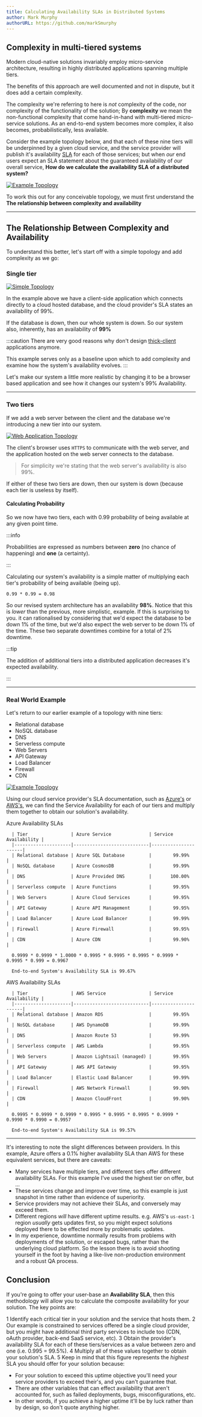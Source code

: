 ```yaml
---
title: Calculating Availability SLAs in Distributed Systems
author: Mark Murphy
authorURL: https://github.com/markSmurphy
---
```



## Complexity in multi-tiered systems

Modern cloud-native solutions invariably employ micro-service architecture, resulting in highly distributed applications spanning multiple tiers.

The benefits of this approach are well documented and not in dispute, but it does add a certain complexity.

The complexity we're referring to here is *not* complexity of the code, nor complexity of the functionality of the solution; By **complexity** we mean the non-functional complexity that come hand-in-hand with multi-tiered micro-service solutions. As an end-to-end system becomes more complex, it also becomes, probabilistically, less available.

Consider the example topology below, and that each of these nine tiers will be underpinned by a given cloud service, and the service provider will publish it's availability [SLA](https://en.wikipedia.org/wiki/Service-level_agreement) for each of those services; but when *our* end users expect an SLA statement about the guaranteed availability of *our* overall service, **How do we calculate the availability SLA of a distributed system?**

[![Example Topology](./img/High_Availability_Example.png)](./img/High_Availability_Example.png)

To work this out for any conceivable topology, we must first understand the **The relationship between complexity and availability**

---

## The Relationship Between Complexity and Availability

To understand this better, let's start off with a simple topology and add complexity as we go:

### Single tier

[![Simple Topology](./img/High_Availability_Simple_Topology.png)](./img/High_Availability_Simple_Topology.png)

In the example above we have a client-side application which connects directly to a cloud hosted database, and the cloud provider's SLA states an availability of 99%.

If the database is down, then our whole system is down. So our system also, inherently, has an availability of **99%**

:::caution
There are very good reasons why don't design [thick-client](https://en.wikipedia.org/w/index.php?title=Thick_client&redirect=yes) applications anymore.

This example serves only as a baseline upon which to add complexity and examine how the system's availability evolves.
:::

Let's make our system a little more realistic by changing it to be a browser based application and see how it changes our system's 99% Availability.

---

### Two tiers

If we add a web server between the client and the database we're introducing a new tier into our system.

[![Web Application Topology](./img/High_Availability_Web_app.png)](./img/High_Availability_Web_app.png)

The client's browser uses `HTTPS` to communicate with the web server, and the application hosted on the web server connects to the database.

> For simplicity we're stating that the web server's availability is also 99%.

If either of these two tiers are down, then our system is down (because each tier is useless by itself).

#### Calculating Probability

So we now have two tiers, each with 0.99 probability of being available at any given point time.

:::info

Probabilities are expressed as numbers between **zero** (no chance of happening) and **one** (a certainty).

:::

Calculating our system's availability is a simple matter of multiplying each tier's probability of being available (being up).

```text
0.99 * 0.99 = 0.98
```

So our revised system architecture has an availability **98%**. Notice that this is *lower* than the previous, more simplistic, example. If this is surprising to you. it can rationalised by considering that we'd expect the database to be down 1% of the time, but we'd also expect the web server to be down 1% of the time. These two separate downtimes combine for a total of 2% downtime.

:::tip

The addition of additional tiers into a distributed application decreases it's expected availability.

:::

---

### Real World Example

Let's return to our earlier example of a topology with nine tiers:

   * Relational database
   * NoSQL database
   * DNS
   * Serverless compute
   * Web Servers
   * API Gateway
   * Load Balancer
   * Firewall
   * CDN

[![Example Topology](./img/High_Availability_Example.png)](./img/High_Availability_Example.png)

Using our cloud service provider's SLA documentation, such as [Azure's](https://azure.microsoft.com/en-us/support/legal/sla/summary/) or [AWS's](https://aws.amazon.com/legal/service-level-agreements/), we can find the Service Availability for each of our tiers and multiply them together to obtain our solution's availability.

<Tabs>
  <TabItem value="azure" label="Azure" default>
    Azure Availability SLAs

      | Tier                | Azure Service              | Service Availability |
      |---------------------|----------------------------|----------------------|
      | Relational database | Azure SQL Database         |        99.99%        |
      | NoSQL database      | Azure CosmosDB             |        99.99%        |
      | DNS                 | Azure Provided DNS         |       100.00%        |
      | Serverless compute  | Azure Functions            |        99.95%        |
      | Web Servers         | Azure Cloud Services       |        99.95%        |
      | API Gateway         | Azure API Management       |        99.95%        |
      | Load Balancer       | Azure Load Balancer        |        99.99%        |
      | Firewall            | Azure Firewall             |        99.95%        |
      | CDN                 | Azure CDN                  |        99.90%        |

      0.9999 * 0.9999 * 1.0000 * 0.9995 * 0.9995 * 0.9995 * 0.9999 * 0.9995 * 0.999 = 0.9967

      End-to-end System's Availability SLA is 99.67%

  </TabItem>

  <TabItem value="aws" label="AWS">
    AWS Availability SLAs

      | Tier                | AWS Service                | Service Availability |
      |---------------------|----------------------------|----------------------|
      | Relational database | Amazon RDS                 |        99.95%        |
      | NoSQL database      | AWS DynamoDB               |        99.99%        |
      | DNS                 | Amazon Route 53            |        99.99%        |
      | Serverless compute  | AWS Lambda                 |        99.95%        |
      | Web Servers         | Amazon Lightsail (managed) |        99.95%        |
      | API Gateway         | AWS API Gateway            |        99.95%        |
      | Load Balancer       | Elastic Load Balancer      |        99.99%        |
      | Firewall            | AWS Network Firewall       |        99.90%        |
      | CDN                 | Amazon CloudFront          |        99.90%        |

      0.9995 * 0.9999 * 0.9999 * 0.9995 * 0.9995 * 0.9995 * 0.9999 * 0.9990 * 0.9990 = 0.9957

      End-to-end System's Availability SLA is 99.57%

  </TabItem>
</Tabs>

---

It's interesting to note the slight differences between providers. In this example, Azure offers a 0.1% higher availability SLA than AWS for these equivalent services, but there are caveats:

* Many services have multiple tiers, and different tiers offer different availability SLAs. For this example I've used the highest tier on offer, but ...
* These services change and improve over time, so this example is just snapshot in time rather than evidence of superiority.
* Service providers may not achieve their SLAs, and conversely may exceed them.
* Different regions *will* have different uptime results. e.g. AWS's `us-east-1` region *usually* gets updates first, so you might expect solutions deployed there to be effected more by problematic updates.
* In my experience, downtime normally results from problems with deployments of the solution, or escaped bugs, rather than the underlying cloud platform. So the lesson there is to avoid shooting yourself in the foot by having a like-live non-production environment and a robust QA process.

## Conclusion

If you're going to offer your user-base an **Availability SLA**, then this methodology will allow you to calculate the composite availability for your solution. The key points are:

1 Identify each critical tier in your solution and the service that hosts them.
2 Our example is constrained to services offered be a single cloud provider, but you might have additional third party services to include too (CDN, oAuth provider, back-end SaaS service, etc).
3 Obtain the provider's availability SLA for each of these tiers/services as a value between zero and one (i.e. 0.995 = 99.5%).
4 Multiply all of these values together to obtain your solution's SLA.
5 Keep in mind that this figure represents the *highest* SLA you should offer for your solution because:
  * For your solution to exceed this uptime objective you'll need your service providers to exceed their's, and you can't guarantee that.
  * There are other variables that can effect availability that aren't accounted for, such as failed deployments, bugs, misconfigurations, etc.
  * In other words, if you achieve a higher uptime it'll be by luck rather than by design, so don't quote anything higher.
